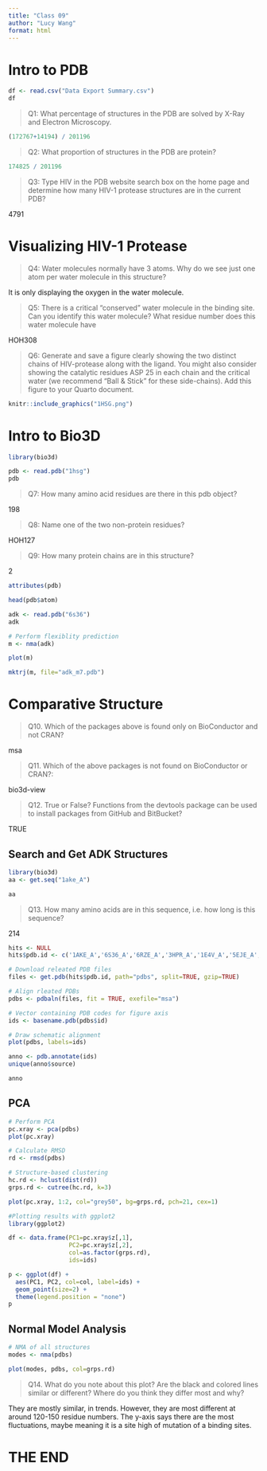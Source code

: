 ```yaml
---
title: "Class 09"
author: "Lucy Wang"
format: html
---
```

# Intro to PDB
```r
df <- read.csv("Data Export Summary.csv")
df
```

> Q1: What percentage of structures in the PDB are solved by X-Ray and Electron Microscopy.

```r
(172767+14194) / 201196

```

> Q2: What proportion of structures in the PDB are protein?

```r
174825 / 201196
```

> Q3: Type HIV in the PDB website search box on the home page and determine how many HIV-1 protease structures are in the current PDB?

4791

# Visualizing HIV-1 Protease

> Q4: Water molecules normally have 3 atoms. Why do we see just one atom per water molecule in this structure?

It is only displaying the oxygen in the water molecule.

> Q5: There is a critical “conserved” water molecule in the binding site. Can you identify this water molecule? What residue number does this water molecule have

HOH308

> Q6: Generate and save a figure clearly showing the two distinct chains of HIV-protease along with the ligand. You might also consider showing the catalytic residues ASP 25 in each chain and the critical water (we recommend “Ball & Stick” for these side-chains). Add this figure to your Quarto document.

```r
knitr::include_graphics("1HSG.png")
```

# Intro to Bio3D

```r
library(bio3d)
```


```r
pdb <- read.pdb("1hsg")
pdb
```

> Q7: How many amino acid residues are there in this pdb object?

198

> Q8: Name one of the two non-protein residues? 

HOH127

> Q9: How many protein chains are in this structure? 

2

```r
attributes(pdb)
```

```r
head(pdb$atom)
```

```r
adk <- read.pdb("6s36")
adk
```

```r
# Perform flexiblity prediction
m <- nma(adk)
```

```r
plot(m)
```

```r
mktrj(m, file="adk_m7.pdb")
```

# Comparative Structure

> Q10. Which of the packages above is found only on BioConductor and not CRAN? 

msa

> Q11. Which of the above packages is not found on BioConductor or CRAN?: 

bio3d-view

> Q12. True or False? Functions from the devtools package can be used to install packages from GitHub and BitBucket? 

TRUE


## Search and Get ADK Structures

```r
library(bio3d)
aa <- get.seq("1ake_A")
```

```r
aa
```

>Q13. How many amino acids are in this sequence, i.e. how long is this sequence? 

214

```r
hits <- NULL
hits$pdb.id <- c('1AKE_A','6S36_A','6RZE_A','3HPR_A','1E4V_A','5EJE_A','1E4Y_A','3X2S_A','6HAP_A','6HAM_A','4K46_A','3GMT_A','4PZL_A')
```

```r
# Download releated PDB files
files <- get.pdb(hits$pdb.id, path="pdbs", split=TRUE, gzip=TRUE)
```


```r
# Align rleated PDBs
pdbs <- pdbaln(files, fit = TRUE, exefile="msa")
```


```r
# Vector containing PDB codes for figure axis
ids <- basename.pdb(pdbs$id)

# Draw schematic alignment
plot(pdbs, labels=ids)
```

```r
anno <- pdb.annotate(ids)
unique(anno$source)
```

```r
anno
```

## PCA

```r
# Perform PCA
pc.xray <- pca(pdbs)
plot(pc.xray)
```

```r
# Calculate RMSD
rd <- rmsd(pdbs)

# Structure-based clustering
hc.rd <- hclust(dist(rd))
grps.rd <- cutree(hc.rd, k=3)

plot(pc.xray, 1:2, col="grey50", bg=grps.rd, pch=21, cex=1)
```

```r
#Plotting results with ggplot2
library(ggplot2)

df <- data.frame(PC1=pc.xray$z[,1], 
                 PC2=pc.xray$z[,2], 
                 col=as.factor(grps.rd),
                 ids=ids)

p <- ggplot(df) + 
  aes(PC1, PC2, col=col, label=ids) +
  geom_point(size=2) +
  theme(legend.position = "none")
p
```

## Normal Model Analysis

```r
# NMA of all structures
modes <- nma(pdbs)
```

```r
plot(modes, pdbs, col=grps.rd)
```

> Q14. What do you note about this plot? Are the black and colored lines similar or different? Where do you think they differ most and why?

They are mostly similar, in trends. However, they are most different at around 120-150 residue numbers. The y-axis says there are the most fluctuations, maybe meaning it is a site high of mutation of a binding sites. 

# THE END